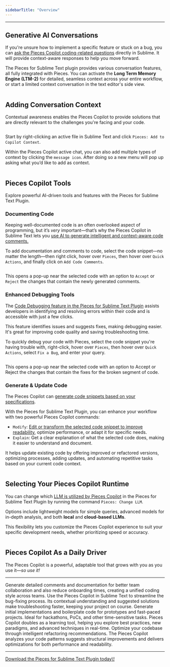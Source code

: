 ```yaml
---
sidebarTitle: "Overview"
---
```


---

## Generative AI Conversations

If you're unsure how to implement a specific feature or stuck on a bug, you can [ask the Pieces Copilot coding-related questions](https://docs.pieces.app/products/extensions-plugins/sublime/copilot/chat) directly in Sublime. It will provide context-aware responses to help you move forward.

The Pieces for Sublime Text plugin provides various conversation features, all fully integrated with Pieces. You can activate the **Long Term Memory Engine (LTM-2)** for detailed, seamless context across your entire workflow, or start a limited context conversation in the text editor's side view.

<img
  className="mx-auto"
/>

## Adding Conversation Context

Contextual awareness enables the Pieces Copilot to provide solutions that are directly relevant to the challenges you're facing and your code.

<img
  className="mx-auto"
/>

Start by right-clicking an active file in Sublime Text and click `Pieces: Add to Copilot Context`.

Within the Pieces Copilot active chat, you can also add multiple types of context by clicking the `message icon`. After doing so a new menu will pop up asking what you’d like to add as context.

<img
  className="mx-auto"
/>

## Pieces Copilot Tools

Explore powerful AI-driven tools and features with the Pieces for Sublime Text Plugin.

### Documenting Code

Keeping well-documented code is an often overlooked aspect of programming, but it’s _very_ important—that’s why the Pieces Copilot in Sublime Text lets you [use AI to generate intelligent and context-aware code comments.](https://docs.pieces.app/products/extensions-plugins/sublime/copilot/documenting-code)

To add documentation and comments to code, select the code snippet—no matter the length—then right click, hover over `Pieces`, then hover over `Quick Actions`, and finally click on `Add Code Comments`.

<img
  className="mx-auto"
/>

This opens a pop-up near the selected code with an option to `Accept` or `Reject` the changes that contain the newly generated comments.

### Enhanced Debugging Tools

The [Code Debugging feature in the Pieces for Sublime Text Plugin](https://docs.pieces.app/products/extensions-plugins/sublime/copilot/debugging-errors) assists developers in identifying and resolving errors within their code and is accessible with just a few clicks.

This feature identifies issues and suggests fixes, making debugging easier. It's great for improving code quality and saving troubleshooting time.

To quickly debug your code with Pieces, select the code snippet you're having trouble with, right-click, hover over `Pieces`, then hover over `Quick Actions`, select `Fix a Bug`, and enter your query.

<img
  className="mx-auto"
/>

This opens a pop-up near the selected code with an option to Accept or Reject the changes that contain the fixes for the broken segment of code.

### Generate & Update Code

The Pieces Copilot can [generate code snippets based on your specifications](https://docs.pieces.app/products/extensions-plugins/sublime/copilot/refactoring).

With the Pieces for Sublime Text Plugin, you can enhance your workflow with two powerful Pieces Copilot commands:

- `Modify`: [Edit or transform the selected code snippet to improve readability](https://docs.pieces.app/products/extensions-plugins/sublime/copilot/refactoring), optimize performance, or adapt it for specific needs.
- `Explain`: Get a clear explanation of what the selected code does, making it easier to understand and document.

It helps update existing code by offering improved or refactored versions, optimizing processes, adding updates, and automating repetitive tasks based on your current code context.

<img
  className="mx-auto"
/>

## Selecting Your Pieces Copilot Runtime

You can change which [LLM is utilized by Pieces Copilot](https://docs.pieces.app/products/extensions-plugins/sublime/copilot/llm-settings) in the Pieces for Sublime Text Plugin by running the command `Pieces: Change LLM`.

Options include lightweight models for simple queries, advanced models for in-depth analysis, and both **local** and **cloud-based LLMs**.

This flexibility lets you customize the Pieces Copilot experience to suit your specific development needs, whether prioritizing speed or accuracy.

<img
  className="mx-auto"
/>

## Pieces Copilot As a Daily Driver

The Pieces Copilot is a powerful, adaptable tool that grows with you as you use it—_so use it\!_

---

<AccordionGroup>
  <Accordion title="Collaborative Coding Made Easy">
    Generate detailed comments and documentation for better team collaboration and also reduce onboarding times, creating a unified coding style across teams.
  </Accordion>
  <Accordion title="Troubleshoot and Resolve Bugs Swiftly">
    Use the Pieces Copilot in Sublime Text to streamline the bug-fixing process. Its contextual understanding and suggested solutions make troubleshooting faster, keeping your project on course.
  </Accordion>
  <Accordion title="Quick Prototyping">
    Generate initial implementations and boilerplate code for prototypes and fast-paced projects. Ideal for hackathons, PoCs, and other time-sensitive tasks.
  </Accordion>
  <Accordion title="Skill Enhancement">
    Pieces Copilot doubles as a learning tool, helping you explore best practices, new paradigms, and advanced techniques in real-time.
  </Accordion>
  <Accordion title="Efficient Code Refactoring">
    Optimize your codebase through intelligent refactoring recommendations. The Pieces Copilot analyzes your code patterns suggests structural improvements and delivers optimizations for both performance and readability.
  </Accordion>
</AccordionGroup>

---

<a target="_blank" href="https://pieces.app/plugins/sublime">
Download the Pieces for Sublime Text Plugin today\!</a>